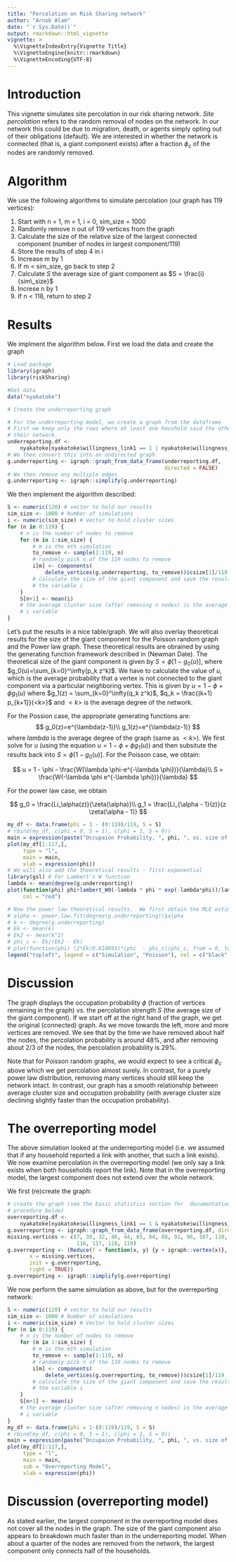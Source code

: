 ```yaml
---
title: "Percolation on Risk Sharing network"
author: "Arnob Alam"
date: "`r Sys.Date()`"
output: rmarkdown::html_vignette
vignette: >
  %\VignetteIndexEntry{Vignette Title}
  %\VignetteEngine{knitr::rmarkdown}
  %\VignetteEncoding{UTF-8}
---
```


# Introduction

This vignette simulates site percolation in our risk sharing network.  _Site
percolation_ refers to the random removal of nodes on the network.  In our
network this could be due to migration, death, or agents simply opting out of
their obligations (default).  We are interested in whether the network is
connected (that is, a giant component exists) after a fraction $\phi_c$ of the
nodes are randomly removed.

# Algorithm

We use the following algorithms to simulate percolation (our graph has 119
vertices):

1. Start with n = 1, m = 1, i = 0, sim_size = 1000
2. Randomly remove n out of 119 vertices from the graph
3. Calculate the size of the relative size of the largest connected component
(number of nodes in largest component/119)
4. Store the results of step 4 in i
5. Increase m by 1
6. If m < sim_size, go back to step 2
7. Calculate $S$ the average size of giant component as $S = \frac{i}{sim\_size}$
8. Increse n by 1
9. If n < 118, return to step 2

# Results

We implment the algorithm below. First we load the data and create the graph

```r
# Load package
library(igraph)
library(riskSharing)

#Get data
data("nyakatoke")

# Create the underreporting graph

# For the underreporting model, we create a graph from the dataframe
# First we keep only the rows where at least one houshold said the other is in
# their network.
underreporting.df <- 
    nyakatoke[nyakatoke$willingness_link1 == 1 | nyakatoke$willingness_link2 == 1,]
# We then convert this into an undirected graph
g.underreporting <- igraph::graph_from_data_frame(underreporting.df, 
                                                  directed = FALSE)
# We then remove any multiple edges
g.underreporting <- igraph::simplify(g.underreporting)
```

We then implement the algorithm described:

```r
S <- numeric(120) # vector to hold our results
sim_size <- 1000 # Number of simulations
i <- numeric(sim_size) # Vector to hold cluster sizes
for (n in 0:119) {
    # n is the number of nodes to remove
    for (m in 1:sim_size) {
        # m is the mth simulation
        to_remove <- sample(1:119, n)
        # randomly pick n of the 119 nodes to remove
        i[m] <- components(
            delete_vertices(g.underreporting, to_remove))$csize[1]/119
        # calculate the size of the giant component and save the result to
        # the variable i
    }
    S[n+1] <- mean(i)
    # the average cluster size (after removing n nodes) is the average of the 
    # i variable
}
```

Let's put the results in a nice table/graph.  We will also overlay theoretical
results for the size of the giant component for the Poisson random graph and the
Power law graph.  These theoretical results are obrained by using the generating
function framework described in (Newman Date).  The theoretical size of the
giant component is given by $S=\phi[1-g_0(u)]$, where 
$g_0(u)=\sum_{k=0}^\infty(p_k z^k)$.  We have to calculate the value of $u$,
which is the average probability that a vertex is not connected to the giant
component via a particular neighboring vertex.  This is given by 
$u = 1 - \phi+\phi g_1(u)$ where $g_1(z) = \sum_{k=0}^\infty(q_k z^k)$,
$q_k = \frac{(k+1) p_{k+1}}{<k>}$ and $<k>$ is the average degree of the network.

For the Possion case, the appropriate generating functions are:
$$
g_0(z)=e^{\lambda(z-1)}\\
g_1(z)=e^{\lambda(z-1)}
$$
where $lambda$ is the average degree of the graph (same as $<k>$).  We first
solve for $u$ (using the equation $u = 1 - \phi+\phi g_1(u)$) and then
subsitute the results back into $S=\phi[1-g_0(u)]$.  For the Poisson case, we
obtain:

$$
u = 1 - \phi - \frac{W(\lambda \phi-e^{-\lambda \phi})}{\lambda}\\
S = \frac{W(-\lambda \phi e^{-\lambda \phi})}{\lambda}
$$

For the power law case, we obtain

$$
g_0 = \frac{Li_\alpha(z)}{\zeta(\alpha)}\\
g_1 = \frac{Li_{\alpha - 1}(z)}{z \zeta(\alpha - 1)}
$$

```r
my_df <- data.frame(phi = 1 - (0:119)/119, S = S)
# rbind(my_df, c(phi = 0, S = 1), c(phi = 1, S = 0))
main = expression(paste("Occupaion Probability, ", phi, ", vs. size of giant cluster ", S))
plot(my_df[1:117,], 
     type = "l", 
     main = main,
     xlab = expression(phi))
# We will also add the theoretical results - first exponential
library(gsl) # For Lambert's W function
lambda <- mean(degree(g.underreporting))
plot(function(phi) phi+lambert_W0(-lambda * phi * exp(-lambda*phi))/lambda, from = 0, to = 1, add = TRUE, 
     col = "red")

# Now the power law theoretical results.  We first obtain the MLE estimates
# alpha <- power.law.fit(degree(g.underreporting))$alpha
# k <- degree(g.underreporting)
# Ek <- mean(k)
# Ek2 <- mean(k^2)
# phi_c <- Ek/(Ek2 - Ek)
# plot(function(phi) (2*Ek/0.810891)*(phi  - phi_c)/phi_c, from = 0, to = 1, add = TRUE, col = "blue")
legend("topleft", legend = c("Simulation", "Poisson"), col = c("black", "red"), lty = c(1, 1))
```

# Discussion

The graph displays the occupation probability $\phi$ (fraction of vertices
remaining in the graph) vs. the percolation strength $S$ (the average size of
the giant component).  If we start off at the right hand of the graph, we get 
the original (connected) graph.  As we move towards the left, more and more vertices
are removed.  We see that by the time we have removed about half the nodes, the
percolation probability is around 48%, and after removing about 2/3 of the nodes,
the percolation probability is 29%.

Note that for Poisson random graphs, we would expect to see a critical $\phi_c$
above which we get percolation almost surely.  In contrast, for a purely power
law distribution, removing many vertices should still keep the network intact.
In contrast, our graph has a smooth relationship between average cluster size
and occupation probability (with average cluster size declining slightly faster
than the occupation probability).

# The overreporting model

The above simulation looked at the underreporting model (i.e. we assumed that if
any household reported a link with another, that such a link exists).  We now
examine percolation in the overreporting model (we only say a link exists when
both households report the link).  Note that in the overreporting model, the
largest component does not extend over the whole network.

We first (re)create the graph:

```r
# create the graph (see the basic statistics section for  documentation of the
# procedure below)
overreporting.df <- 
    nyakatoke[nyakatoke$willingness_link1 == 1 & nyakatoke$willingness_link2 == 1,]
g.overreporting <- igraph::graph_from_data_frame(overreporting.df, directed = FALSE)
missing.vertices <- c(7, 30, 32, 46, 44, 65, 84, 88, 91, 96, 107, 110, 
                      116, 117, 118, 119)
g.overreporting <- (Reduce(f = function(x, y) {y + igraph::vertex(x)},
       x = missing.vertices,
       init = g.overreporting,
       right = TRUE))
g.overreporting <- igraph::simplify(g.overreporting)
```

We now perform the same simulation as above, but for the overreporting network:

```r
S <- numeric(120) # vector to hold our results
sim_size <- 1000 # Number of simulations
i <- numeric(sim_size) # Vector to hold cluster sizes
for (n in 0:119) {
    # n is the number of nodes to remove
    for (m in 1:sim_size) {
        # m is the mth simulation
        to_remove <- sample(1:119, n)
        # randomly pick n of the 119 nodes to remove
        i[m] <- components(
            delete_vertices(g.overreporting, to_remove))$csize[1]/119
        # calculate the size of the giant component and save the result to
        # the variable i
    }
    S[n+1] <- mean(i)
    # the average cluster size (after removing n nodes) is the average of the 
    # i variable
}
my_df <- data.frame(phi = 1-(0:119)/119, S = S)
# rbind(my_df, c(phi = 0, S = 1), c(phi = 1, S = 0))
main = expression(paste("Occupaion Probability, ", phi, ", vs. size of giant cluster ", S))
plot(my_df[1:117,], 
     type = "l", 
     main = main,
     sub = "Overreporting Model",
     xlab = expression(phi))
```

# Discussion (overreporting model)

As stated earlier, the largest component in the overreporting model does not
cover all the nodes in the graph.  The size of the giant component also appears
to breakdown much faster than in the underreporting model.  When about a quarter
of the nodes are removed from the network, the largest component only connects
half of the households.